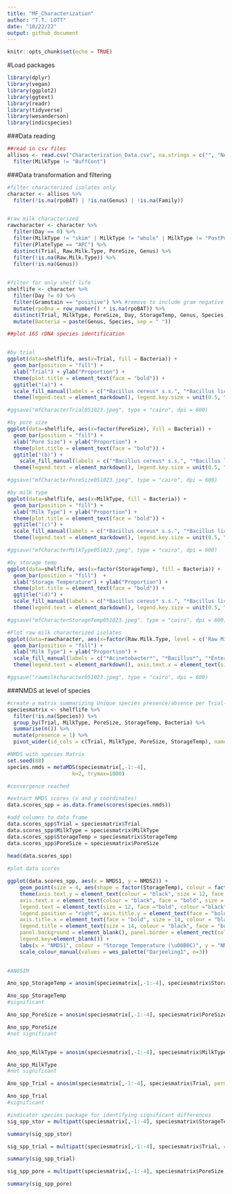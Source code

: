 ---
title: "MF_Characterization"
author: "T.T. LOTT"
date: "10/22/22"
output: github_document
---

```{r setup, include=FALSE}
knitr::opts_chunk$set(echo = TRUE)
```

#Load packages
```{r}
library(dplyr)
library(vegan)
library(ggplot2)
library(ggtext)
library(readr)
library(tidyverse)
library(wesanderson)
library(indicspecies)
```

###Data reading
```{r}
##read in csv files
allisos <- read.csv("Characterization_Data.csv", na.strings = c("", "NA")) %>% 
  filter(MilkType != "BuffCont")
```


###Data transformation and filtering
```{r}
#filter characterized isolates only
character <- allisos %>% 
  filter(!is.na(rpoBAT) | !is.na(Genus) | !is.na(Family))


#raw milk characterized
rawcharacter <- character %>% 
  filter(Day == 0) %>% 
  filter(MilkType != "skim" | MilkType != "whole" | MilkType != "PostPumpSkim" | MilkType != "PreMFAlkalineWater") %>% 
  filter(PlateType == "APC") %>% 
  distinct(Trial, Raw.Milk.Type, PoreSize, Genus) %>% 
  filter(!is.na(Raw.Milk.Type)) %>% 
  filter(!is.na(Genus))
  

#filter for only shelf life
shelflife <- character %>% 
  filter(Day != 0) %>% 
  filter(Gramstain == "positive") %>% #remove to include gram negative
  mutate(rpoBna = row_number() * is.na(rpoBAT)) %>% 
  distinct(Trial, MilkType, PoreSize, Day, StorageTemp, Genus, Species, rpoBAT, rpoBna, Gramstain) %>% 
  mutate(Bacteria = paste(Genus, Species, sep = " "))

```

```{r}
##plot 16S rDNA species identification


#by trial
ggplot(data=shelflife, aes(x=Trial, fill = Bacteria)) +
  geom_bar(position = "fill") + 
  xlab("Trial") + ylab("Proportion") +
  theme(plot.title = element_text(face = "bold")) +
  ggtitle("(a)") +
  scale_fill_manual(labels = c("*Bacillus cereus* s.s.", "*Bacillus licheniformis*", "*Bacillus mosaicus*", "*Bacillus pumilus*", "*Bacillus safensis*", "*Microbacterium* sp.", "*Paenibacillus odorifer*", "*Paenibacillus* sp.", "*Paenibacillus* sp. 1", "*Paenibacillus* sp. 6", "*Paenibacillus tritici*", "*Rhodoccus* sp.", "*Staphylococcus* sp."), values = c("brown4", "firebrick3", "tomato2", "lightcoral", "lightpink", "lightgoldenrod1", "deepskyblue4", "cadetblue", "lightseagreen", "lightskyblue", "slategray1", "slateblue", "orchid")) +
  theme(legend.text = element_markdown(), legend.key.size = unit(0.5, "cm"))

#ggsave("mfCharacterTrial051023.jpeg", type = "cairo", dpi = 600)

#by pore size
ggplot(data=shelflife, aes(x=factor(PoreSize), fill = Bacteria)) +
  geom_bar(position = "fill") +
  xlab("Pore Size") + ylab("Proportion") +
  theme(plot.title = element_text(face = "bold")) +
  ggtitle("(b)") +
    scale_fill_manual(labels = c("*Bacillus cereus* s.s.", "*Bacillus licheniformis*", "*Bacillus mosaicus*", "*Bacillus pumilus*", "*Bacillus safensis*", "*Microbacterium* sp.", "*Paenibacillus odorifer*", "*Paenibacillus* sp.", "*Paenibacillus* sp. 1", "*Paenibacillus* sp. 6", "*Paenibacillus tritici*", "*Rhodoccus* sp.", "*Staphylococcus* sp."), values = c("brown4", "firebrick3", "tomato2", "lightcoral", "lightpink", "lightgoldenrod1", "deepskyblue4", "cadetblue", "lightseagreen", "lightskyblue", "slategray1", "slateblue", "orchid")) +
  theme(legend.text = element_markdown(), legend.key.size = unit(0.5, "cm"))

#ggsave("mfCharacterPoreSize051023.jpeg", type = "cairo", dpi = 600)

#by milk type
ggplot(data=shelflife, aes(x=MilkType, fill = Bacteria)) +
  geom_bar(position = "fill") +
  xlab("Milk Type") + ylab("Proportion") +
  theme(plot.title = element_text(face = "bold")) +
  ggtitle("(c)") +
  scale_fill_manual(labels = c("*Bacillus cereus* s.s.", "*Bacillus licheniformis*", "*Bacillus mosaicus*", "*Bacillus pumilus*", "*Bacillus safensis*", "*Microbacterium* sp.", "*Paenibacillus odorifer*", "*Paenibacillus* sp.", "*Paenibacillus* sp. 1", "*Paenibacillus* sp. 6", "*Paenibacillus tritici*", "*Rhodoccus* sp.", "*Staphylococcus* sp."), values = c("brown4", "firebrick3", "tomato2", "lightcoral", "lightpink", "lightgoldenrod1", "deepskyblue4", "cadetblue", "lightseagreen", "lightskyblue", "slategray1", "slateblue", "orchid")) +
  theme(legend.text = element_markdown(), legend.key.size = unit(0.5, "cm"))

#ggsave("mfCharacterMilkType051023.jpeg", type = "cairo", dpi = 600)

#by storage temp
ggplot(data=shelflife, aes(x=factor(StorageTemp), fill = Bacteria)) +
  geom_bar(position = "fill")  +
  xlab("Storage Temperature") + ylab("Proportion") +
  theme(plot.title = element_text(face = "bold")) +
  ggtitle("(d)") +
  scale_fill_manual(labels = c("*Bacillus cereus* s.s.", "*Bacillus licheniformis*", "*Bacillus mosaicus*", "*Bacillus pumilus*", "*Bacillus safensis*", "*Microbacterium* sp.", "*Paenibacillus odorifer*", "*Paenibacillus* sp.", "*Paenibacillus* sp. 1", "*Paenibacillus* sp. 6", "*Paenibacillus tritici*", "*Rhodoccus* sp.", "*Staphylococcus* sp."), values = c("brown4", "firebrick3", "tomato2", "lightcoral", "lightpink", "lightgoldenrod1", "deepskyblue4", "cadetblue", "lightseagreen", "lightskyblue", "slategray1", "slateblue", "orchid")) +
  theme(legend.text = element_markdown(), legend.key.size = unit(0.5, "cm"))

#ggsave("mfCharacterStorageTemp051023.jpeg", type = "cairo", dpi = 600)
```

```{r}
#Plot raw milk characterized isolates
ggplot(data=rawcharacter, aes(x=factor(Raw.Milk.Type, level = c('Raw Milk', 'Raw Cream', 'Raw Skim', 'MF Skim', 'Standardized')), fill = Genus)) +
  geom_bar(position = "fill") +
  xlab("Milk Type") + ylab("Proportion") +
  scale_fill_manual(labels = c("*Acinetobacter*", "*Bacillus*", "*Enterococcus*", "*Lactococcus*", "*Leuconostoc*", "*Microbacterium*", "*Pseudomonas*", "*Psychrobacter*", "*Streptococcus*"), values = c("orangered4", "firebrick3", "tomato1", "chocolate1", "orange1", "lightgoldenrod1", "darkolivegreen3", "cornflowerblue", "plum")) +
  theme(legend.text = element_markdown(), axis.text.x = element_text(size = 7))

#ggsave("rawmilkcharacter051023.jpeg", type = "cairo", dpi = 600)
```


###NMDS at level of species
```{r}

#create a matrix summarizing Unique species presence/absence per Trial-HTST_Temp-Storage_Temp
speciesmatrix <- shelflife %>% 
  filter(!is.na(Species)) %>% 
  group_by(Trial, MilkType, PoreSize, StorageTemp, Bacteria) %>% 
  summarise(n()) %>%
  mutate(presence = 1) %>%
  pivot_wider(id_cols = c(Trial, MilkType, PoreSize, StorageTemp), names_from = Bacteria, values_from = presence, values_fill = 0)

#NMDS with species Matrix
set.seed(88)
species.nmds = metaMDS(speciesmatrix[,-1:-4],
                     k=2, trymax=1000)

#convergence reached

#extract NMDS scores (x and y coordinates)
data.scores_spp = as.data.frame(scores(species.nmds))

#add columns to data frame 
data.scores_spp$Trial = speciesmatrix$Trial
data.scores_spp$MilkType = speciesmatrix$MilkType
data.scores_spp$StorageTemp = speciesmatrix$StorageTemp
data.scores_spp$PoreSize = speciesmatrix$PoreSize
 
head(data.scores_spp)

#plot data scores

ggplot(data.scores_spp, aes(x = NMDS1, y = NMDS2)) + 
    geom_point(size = 4, aes(shape = factor(StorageTemp), colour = factor(PoreSize)))+ 
    theme(axis.text.y = element_text(colour = "black", size = 12, face = "bold"), 
    axis.text.x = element_text(colour = "black", face = "bold", size = 12), 
    legend.text = element_text(size = 12, face ="bold", colour ="black"), 
    legend.position = "right", axis.title.y = element_text(face = "bold", size = 14), 
    axis.title.x = element_text(face = "bold", size = 14, colour = "black"), 
    legend.title = element_text(size = 14, colour = "black", face = "bold"), 
    panel.background = element_blank(), panel.border = element_rect(colour = "black", fill = NA, size = 1.2),
    legend.key=element_blank()) + 
    labs(x = "NMDS1", colour = "Storage Temperature (\u00B0C)", y = "NMDS2", shape = "HTST Temperature (\u00B0C)")  + 
    scale_colour_manual(values = wes_palette("Darjeeling1", n=3)) 
  

#ANOSIM

Ano_spp_StorageTemp = anosim(speciesmatrix[,-1:-4], speciesmatrix$StorageTemp, permutations = 9999)

Ano_spp_StorageTemp
#significant

Ano_spp_PoreSize = anosim(speciesmatrix[,-1:-4], speciesmatrix$PoreSize, permutations = 9999)

Ano_spp_PoreSize
#not significant


Ano_spp_MilkType = anosim(speciesmatrix[,-1:-4], speciesmatrix$MilkType, permutations = 9999)

Ano_spp_MilkType
#not significant

Ano_spp_Trial = anosim(speciesmatrix[,-1:-4], speciesmatrix$Trial, permutations = 9999)

Ano_spp_Trial
#significant

#indicator species package for identifying significant differences
sig_spp_stor = multipatt(speciesmatrix[,-1:-4], speciesmatrix$StorageTemp, control = how(nperm=9999))

summary(sig_spp_stor)

sig_spp_trial = multipatt(speciesmatrix[,-1:-4], speciesmatrix$Trial, control = how(nperm=9999))

summary(sig_spp_trial)

sig_spp_pore = multipatt(speciesmatrix[,-1:-4], speciesmatrix$PoreSize, control = how(nperm=9999))

summary(sig_spp_pore)


```
